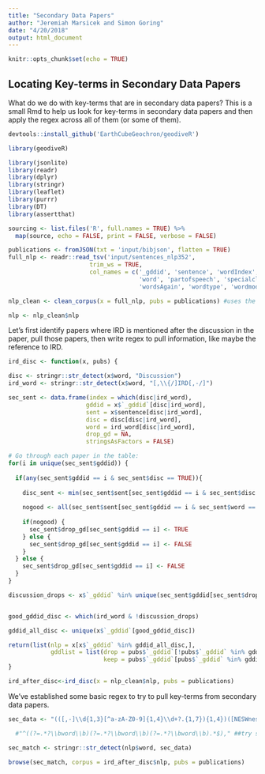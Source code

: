 ```yaml
---
title: "Secondary Data Papers"
author: "Jeremiah Marsicek and Simon Goring"
date: "4/20/2018"
output: html_document
---
```


```r
knitr::opts_chunk$set(echo = TRUE)
```

## Locating Key-terms in Secondary Data Papers

What do we do with key-terms that are in secondary data papers?  This is a small Rmd to help us look for key-terms in secondary data papers and then apply the regex across all of them (or some of them).

```r
devtools::install_github('EarthCubeGeochron/geodiveR')

library(geodiveR)

library(jsonlite)
library(readr)
library(dplyr)
library(stringr)
library(leaflet)
library(purrr)
library(DT)
library(assertthat)

sourcing <- list.files('R', full.names = TRUE) %>% 
  map(source, echo = FALSE, print = FALSE, verbose = FALSE)

publications <- fromJSON(txt = 'input/bibjson', flatten = TRUE)
full_nlp <- readr::read_tsv('input/sentences_nlp352', 
                       trim_ws = TRUE,
                       col_names = c('_gddid', 'sentence', 'wordIndex', 
                                     'word', 'partofspeech', 'specialclass', 
                                     'wordsAgain', 'wordtype', 'wordmodified'))

nlp_clean <- clean_corpus(x = full_nlp, pubs = publications) #uses the clean_corpus.R function

nlp <- nlp_clean$nlp

```

Let's first identify papers where IRD is mentioned after the discussion in the paper, pull those papers, then write regex to pull information, like maybe the reference to IRD. 

```r
ird_disc <- function(x, pubs) {

disc <- stringr::str_detect(x$word, "Discussion")
ird_word <- stringr::str_detect(x$word, "[,\\{/]IRD[,-/]")

sec_sent <- data.frame(index = which(disc|ird_word),
                      gddid = x$`_gddid`[disc|ird_word],
                      sent = x$sentence[disc|ird_word],
                      disc = disc[disc|ird_word],
                      word = ird_word[disc|ird_word],
                      drop_gd = NA,
                      stringsAsFactors = FALSE)

# Go through each paper in the table:
for(i in unique(sec_sent$gddid)) {
  
  if(any(sec_sent$gddid == i & sec_sent$disc == TRUE)){
  
    disc_sent <- min(sec_sent$sent[sec_sent$gddid == i & sec_sent$disc == TRUE])
    
    nogood <- all(sec_sent$sent[sec_sent$gddid == i & sec_sent$word == TRUE] >= disc_sent)
    
    if(nogood) {
      sec_sent$drop_gd[sec_sent$gddid == i] <- TRUE
    } else {
      sec_sent$drop_gd[sec_sent$gddid == i] <- FALSE
    }
  } else {
    sec_sent$drop_gd[sec_sent$gddid == i] <- FALSE
  }
}

discussion_drops <- x$`_gddid` %in% unique(sec_sent$gddid[sec_sent$drop_gd])


good_gddid_disc <- which(ird_word & !discussion_drops)

gddid_all_disc <- unique(x$`_gddid`[good_gddid_disc])

return(list(nlp = x[x$`_gddid` %in% gddid_all_disc,],
            gddlist = list(drop = pubs$`_gddid`[!pubs$`_gddid` %in% gddid_all_disc],
                           keep = pubs$`_gddid`[pubs$`_gddid` %in% gddid_all_disc])))
}

ird_after_disc<-ird_disc(x = nlp_clean$nlp, pubs = publications)

```

We've established some basic regex to try to pull key-terms from secondary data papers.

```r

sec_data <- "(([,-]\\d{1,3}[^a-zA-Z0-9]{1,4}\\d+?.{1,7}){1,4})([NESWnesw]?)," #write a regular expression to search for IRD references in discussion?

  #"^((?=.*?\\bword\\b)(?=.*?\\bword\\b)(?=.*?\\bword\\b).*$)," ##try something like this

sec_match <- stringr::str_detect(nlp$word, sec_data)

browse(sec_match, corpus = ird_after_disc$nlp, pubs = publications)

```